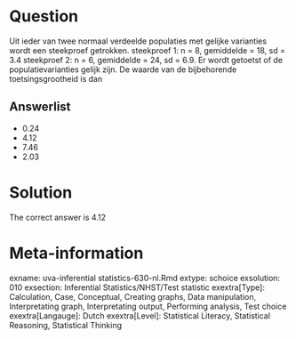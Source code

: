 Question
========

Uit ieder van twee normaal verdeelde populaties met gelijke varianties wordt een steekproef getrokken.
steekproef 1: n = 8, gemiddelde = 18, sd = 3.4
steekproef 2: n = 6, gemiddelde = 24, sd = 6.9. Er wordt getoetst of de populatievarianties gelijk zijn. De waarde van de bijbehorende toetsingsgrootheid is dan

Answerlist
----------
* 0.24
* 4.12
* 7.46
* 2.03

Solution
========

The correct answer is  4.12

Meta-information
================
exname: uva-inferential statistics-630-nl.Rmd
extype: schoice
exsolution: 010
exsection: Inferential Statistics/NHST/Test statistic
exextra[Type]: Calculation, Case, Conceptual, Creating graphs, Data manipulation, Interpretating graph, Interpretating output, Performing analysis, Test choice
exextra[Langauge]: Dutch
exextra[Level]: Statistical Literacy, Statistical Reasoning, Statistical Thinking

